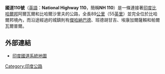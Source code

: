 {{expand|time=2015-08-25T11:44:03+00:00}}
{{no footnotes|time=2015-08-25T11:44:03+00:00}}
'''國道110號'''（[[英語|英語]]：'''National Highway 110'''，簡稱'''NH 110'''）是一條連接著[[印度|印度]][[比哈爾邦|比哈爾邦]]阿爾瓦爾和比哈爾沙里夫的公路，全長89[[公里|公里]]（55[[英里|英里]]）並完全位於比哈爾邦境內，而沿途經過的城鎮則有[[傑哈納巴德|傑哈納巴德]]、班德胡甘吉、埃康加爾薩賴和帕爾瓦爾普爾。

==外部連結==
* [http://www.mapsofindia.com/maps/india/national-highway.htm 印度國道系統地圖]{{Wayback|url=http://www.mapsofindia.com/maps/india/national-highway.htm |date=20090401045245 }}

{{India-stub}}{{Road-stub}}
[[Category:印度公路|Category:印度公路]]